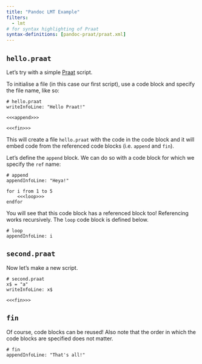 ```yaml
---
title: "Pandoc LMT Example"
filters:
  - lmt
# for syntax highlighting of Praat
syntax-definitions: [pandoc-praat/praat.xml]
---
```


## `hello.praat`

Let's try with a simple [Praat](https://www.fon.hum.uva.nl/praat/) script.

To initialise a file (in this case our first script), use a code block and specify the file name, like so:

```praat {file="hello.praat"}
# hello.praat
writeInfoLine: "Hello Praat!"

<<<append>>>

<<<fin>>>
```

This will create a file `hello.praat` with the code in the code block and it will embed code from the referenced code blocks (i.e. `append` and `fin`).

Let's define the `append` block. We can do so with a code block for which we specify the `ref` name:

```praat {ref="append"}
# append
appendInfoLine: "Heya!"

for i from 1 to 5
    <<<loop>>>
endfor
```

You will see that this code block has a referenced block too! Referencing works recursively. The `loop` code block is defined below.

```praat {ref="loop"}
# loop
appendInfoLine: i
```

## `second.praat`

Now let's make a new script.

```praat {file="second.praat"}
# second.praat
x$ = "a"
writeInfoLine: x$

<<<fin>>>
```

## `fin`

Of course, code blocks can be reused! Also note that the order in which the code blocks are specified does not matter.

```praat {ref="fin"}
# fin
appendInfoLine: "That's all!"
```